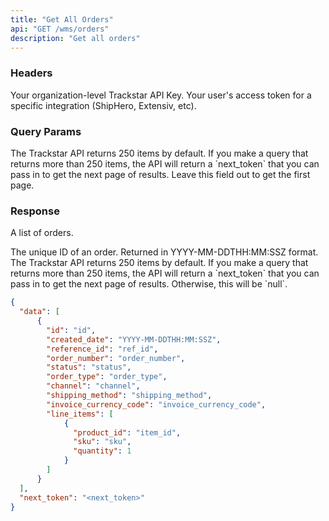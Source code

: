 ```yaml
---
title: "Get All Orders"
api: "GET /wms/orders"
description: "Get all orders"
---
```


### Headers

<ParamField header="x-trackstar-api-key" type="string" required>
  Your organization-level Trackstar API Key.
</ParamField>

<ParamField header="x-trackstar-access-token" type="string" required>
  Your user's access token for a specific integration (ShipHero, Extensiv, etc).
</ParamField>

### Query Params
<ParamField query="page_token" type="string" optional>
  The Trackstar API returns 250 items by default.
  If you make a query that returns more than 250 items, the API will return a `next_token` that you can pass in to get the next page of results.
  Leave this field out to get the first page.
</ParamField>

### Response

<ResponseField name="data" type="list of orders">

A list of orders.

<Expandable title="Order">

<ResponseField name="id" type="string">
  The unique ID of an order.
</ResponseField>

<ResponseField name="created_date" type="string">
Returned in YYYY-MM-DDTHH:MM:SSZ format.
</ResponseField>

<ResponseField name="reference_id" type="string">
</ResponseField>

<ResponseField name="order_number" type="string">
</ResponseField>

<ResponseField name="status" type="string">
</ResponseField>

<ResponseField name="order_type" type="string or null">
</ResponseField>

<ResponseField name="channel" type="string">
</ResponseField>

<ResponseField name="shipping_method" type="string or null">
</ResponseField>

<ResponseField name="invoice_currency_code" type="string or null">
</ResponseField>

<ResponseField name="line_items" type="list of line items">
<Expandable title="Line Item" defaultOpen="true">

<ResponseField name="product_id" type="string">
</ResponseField>

<ResponseField name="sku" type="string or null">
</ResponseField>

<ResponseField name="quantity" type="integer">
</ResponseField>

</Expandable>
</ResponseField>


</Expandable>

</ResponseField>

<ResponseField name="next_token" type="string or null">
  The Trackstar API returns 250 items by default.
  If you make a query that returns more than 250 items, the API will return a `next_token` that you can pass in to get the next page of results.
  Otherwise, this will be `null`.
</ResponseField>


<ResponseExample>

```json Response
{
  "data": [
      {
        "id": "id",
        "created_date": "YYYY-MM-DDTHH:MM:SSZ",
        "reference_id": "ref_id",
        "order_number": "order_number",
        "status": "status",
        "order_type": "order_type",
        "channel": "channel",
        "shipping_method": "shipping_method",
        "invoice_currency_code": "invoice_currency_code",
        "line_items": [
            {
              "product_id": "item_id",
              "sku": "sku",
              "quantity": 1
            }
        ]
      }
  ],
  "next_token": "<next_token>"
}
```

</ResponseExample>
